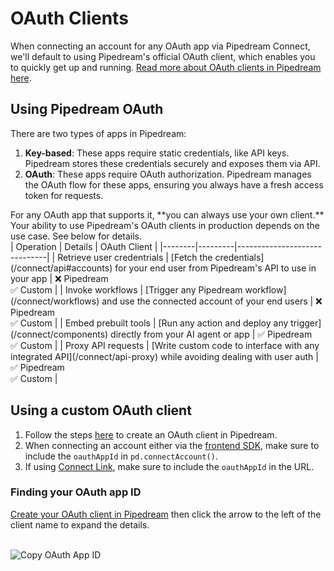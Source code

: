 
# OAuth Clients

When connecting an account for any OAuth app via Pipedream Connect, we'll default to using Pipedream's official OAuth client, which enables you to quickly get up and running. [Read more about OAuth clients in Pipedream here](/integrations/connected-accounts/oauth-clients).

## Using Pipedream OAuth

There are two types of apps in Pipedream:

1. **Key-based**: These apps require static credentials, like API keys. Pipedream stores these credentials securely and exposes them via API.
2. **OAuth**: These apps require OAuth authorization. Pipedream manages the OAuth flow for these apps, ensuring you always have a fresh access token for requests.

<Callout type="info">
For any OAuth app that supports it, **you can always use your own client.** Your ability to use Pipedream's OAuth clients in production depends on the use case. See below for details.
</Callout>

<br />

<div className="highlightHeaderRowTable">
| Operation | Details | OAuth Client |
|--------|---------|------------------------------|
| Retrieve user credentrials | [Fetch the credentials](/connect/api#accounts) for your end user from Pipedream's API to use in your app | ❌ Pipedream<br />✅ Custom |
| Invoke workflows | [Trigger any Pipedream workflow](/connect/workflows) and use the connected account of your end users | ❌ Pipedream<br />✅ Custom |
| Embed prebuilt tools | [Run any action and deploy any trigger](/connect/components) directly from your AI agent or app | ✅ Pipedream<br />✅ Custom |
| Proxy API requests | [Write custom code to interface with any integrated API](/connect/api-proxy) while avoiding dealing with user auth | ✅ Pipedream<br />✅ Custom |
</div>

## Using a custom OAuth client

1. Follow the steps [here](/integrations/oauth-clients#configuring-custom-oauth-clients) to create an OAuth client in Pipedream.
2. When connecting an account either via the [frontend SDK](/connect/managed-auth/quickstart/#use-the-pipedream-sdk-in-your-frontend), make sure to include the `oauthAppId` in `pd.connectAccount()`.
3. If using [Connect Link](/connect/managed-auth/quickstart/#or-use-connect-link), make sure to include the `oauthAppId` in the URL.

### Finding your OAuth app ID

[Create your OAuth client in Pipedream](https://pipedream.com/@/accounts/oauth-clients) then click the arrow to the left of the client name to expand the details.

<br />

<Image src="https://res.cloudinary.com/pipedreamin/image/upload/v1730241292/oauth-app-id_umhhqi.png" alt="Copy OAuth App ID" width={650} height={529} />
